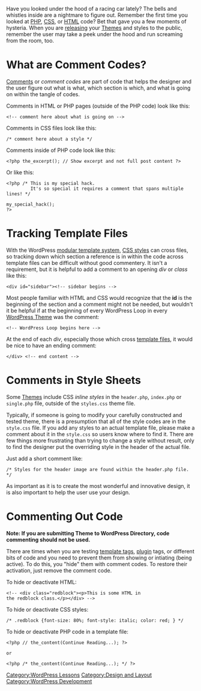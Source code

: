 Have you looked under the hood of a racing car lately? The bells and whistles inside are a nightmare to figure out.  Remember the first time you looked at [[Glossary#PHP|PHP]], [[Glossary#CSS|CSS]], or [[Glossary#HTML|HTML]] code?  Bet that gave you a few moments of hysteria.  When you are [[Theme_Review|releasing]] your [[Using_Themes|Themes]] and styles to the public, remember the user may take a peek under the hood and run screaming from the room, too.

=What are Comment Codes?=

[[Glossary#Comments|Comments]] or ''comment codes'' are part of code that helps the designer and the user figure out what is what, which section is which, and what is going on within the tangle of codes.  

Comments in HTML or PHP pages (outside of the PHP code) look like this:

<pre><!-- comment here about what is going on --></pre>

Comments in CSS files look like this:

<pre>/* comment here about a style */</pre>

Comments inside of PHP code look like this:

<pre><?php the_excerpt(); // Show excerpt and not full post content ?></pre>

Or like this:

<pre><?php /* This is my special hack.
         It's so special it requires a comment that spans multiple lines! */

my_special_hack();
?></pre>

=Tracking Template Files=

With the WordPress [[Templates|modular template system]], [[Glossary#CSS|CSS styles]] can cross files, so tracking down which section a reference is in within the code across template files can be difficult without good commentery.  It isn't a requirement, but it is helpful to add a comment to an opening ''div'' or ''class'' like this:

<pre><div id="sidebar"><!-- sidebar begins --></pre>

Most people familiar with HTML and CSS would recognize that the '''id''' is the beginning of the section and a comment might not be needed, but wouldn't it be helpful if at the beginning of every WordPress Loop in every [[Using Themes|WordPress Theme]] was the comment:

<pre><!-- WordPress Loop begins here --></pre>

At the end of each ''div'', especially those which cross [[Templates|template files]], it would be nice to have an ending comment:

<pre></div> <!-- end content --></pre>

=Comments in Style Sheets=

Some [[Using Themes|Themes]] include CSS ''inline styles'' in the <tt>header.php</tt>, <tt>index.php</tt> or <tt>single.php</tt> file, outside of the <tt>styles.css</tt> theme file.

Typically, if someone is going to modify your carefully constructed and tested theme, there is a presumption that all of the style codes are in the <tt>style.css</tt> file.  If you add any styles to an actual template file, please make a comment about it in the <tt>style.css</tt> so users know where to find it.  There are few things more frustrating than trying to change a style without result, only to find the designer put the overriding style in the header of the actual file.

Just add a short comment like:

<pre>/* Styles for the header image are found within the header.php file. */</pre>

As important as it is to create the most wonderful and innovative design, it is also important to help the user use your design.

=Commenting Out Code=

<b>Note: If you are submitting Theme to WordPress Directory, code commenting should not be used.</b>

There are times when you are testing [[Template_Tags|template tags]], [[Plugins|plugin]] tags, or different bits of code and you need to prevent them from showing or intiating (being active).  To do this, you "hide" them with comment codes.  To restore their activation, just remove the comment code.

To hide or deactivate HTML:

<pre><!-- <div class="redblock"><p>This is some HTML in
the redblock class.</p></div> --></pre>

To hide or deactivate CSS styles:

<pre>/* .redblock {font-size: 80%; font-style: italic; color: red; } */</pre>

To hide or deactivate PHP code in a template file:

<pre><?php // the_content(Continue Reading...); ?>

or

<?php /* the_content(Continue Reading...); */ ?></pre>


[[Category:WordPress Lessons]]
[[Category:Design and Layout]]
[[Category:WordPress Development]]